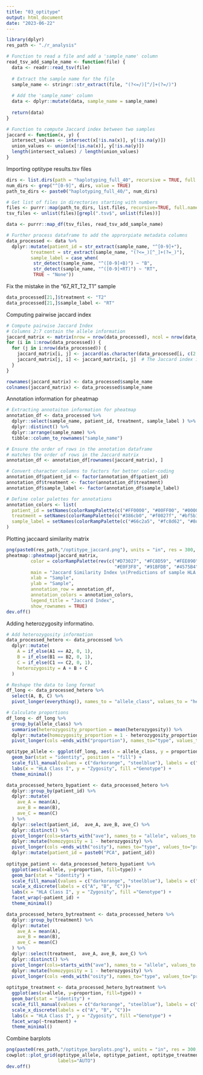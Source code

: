 ```yaml
---
title: "03_optitype"
output: html_document
date: "2023-06-22"
---
```


```r
library(dplyr)
res_path <- "./r_analysis"

```

```r
# Function to read a file and add a 'sample_name' column
read_tsv_add_sample_name <- function(file) {
  data <- readr::read_tsv(file)
  
  # Extract the sample name for the file
  sample_name <- stringr::str_extract(file, "(?<=/)[^/]+(?=/)")
  
  # Add the 'sample_name' column
  data <- dplyr::mutate(data, sample_name = sample_name)
  
  return(data)
}

# Function to compute Jaccard index between two samples
jaccard <- function(x, y) {
  intersect_values <- intersect(x[!is.na(x)], y[!is.na(y)])
  union_values <- union(x[!is.na(x)], y[!is.na(y)])
  length(intersect_values) / length(union_values)
}

```

Importing optitype results.tsv files
```r
dirs <- list.dirs(path = "haplotyping_full_40", recursive = TRUE, full.names = FALSE)
num_dirs <- grep("^[0-9]", dirs, value = TRUE)
path_to_dirs <- paste0("haplotyping_full_40/", num_dirs)

# Get list of files in directories starting with numbers
files <- purrr::map(path_to_dirs, list.files, recursive=TRUE, full.names = TRUE)
tsv_files <- unlist(files)[grepl(".tsv$", unlist(files))]

data <- purrr::map_df(tsv_files, read_tsv_add_sample_name)

# Further process dataframe to add the approrpiate metadata columns
data_processed <- data %>%
  dplyr::mutate(patient_id = str_extract(sample_name, "^[0-9]+"),
         treatment = str_extract(sample_name, "(?<=_)[^_]+(?=_)"),
         sample_label = case_when(
          str_detect(sample_name, "^([0-9]+B)") ~ "B",
          str_detect(sample_name, "^([0-9]+RT)") ~ "RT",
          TRUE ~ "None"))
```
Fix the mistake in the "67_RT_T2_T1" sample
```r
data_processed[21,]$treatment <- "T2"
data_processed[21,]$sample_label <- "RT"
```

Computing pairwise jaccard index
```r
# Compute pairwise Jaccard Index
# Columns 2:7 contain the allele information
jaccard_matrix <- matrix(nrow = nrow(data_processed), ncol = nrow(data_processed))
for (i in 1:nrow(data_processed)) {
  for (j in i:nrow(data_processed)) {
    jaccard_matrix[i, j] <- jaccard(as.character(data_processed[i, c(2:7)]), as.character(data_processed[j, c(2:7)]))
    jaccard_matrix[j, i] <- jaccard_matrix[i, j]  # The Jaccard index is symmetric
  }
}

rownames(jaccard_matrix) <- data_processed$sample_name
colnames(jaccard_matrix) <- data_processed$sample_name
```

Annotation information for pheatmap
```r
# Extracting annotaiton information for pheatmap
annotation_df <- data_processed %>% 
  dplyr::select(sample_name, patient_id, treatment, sample_label ) %>% 
  dplyr::distinct() %>% 
  dplyr::arrange(sample_name) %>% 
  tibble::column_to_rownames("sample_name")

# Ensure the order of rows in the annotation dataframe 
# matches the order of rows in the Jaccard matrix
annotation_df <- annotation_df[rownames(jaccard_matrix), ]

# Convert character columns to factors for better color-coding
annotation_df$patient_id <- factor(annotation_df$patient_id)
annotation_df$treatment <- factor(annotation_df$treatment)
annotation_df$sample_label <- factor(annotation_df$sample_label)

# Define color palettes for annotations
annotation_colors <- list(
  patient_id = setNames(colorRampPalette(c("#FF0000", "#00FF00", "#0000FF"))(length(levels(annotation_df$patient_id))), levels(annotation_df$patient_id)),
  treatment = setNames(colorRampPalette(c("#386cb0", "#f0027f", "#bf5b17"))(length(levels(annotation_df$treatment))), levels(annotation_df$treatment)),
  sample_label = setNames(colorRampPalette(c("#66c2a5", "#fc8d62", "#8da0cb"))(length(levels(annotation_df$sample_label))), levels(annotation_df$sample_label))
)
```

Plotting jaccaard similarity matrix
```r
png(paste0(res_path,"/optitype_jaccard.png"), units = "in", res = 300, width = 10, height = 9)
pheatmap::pheatmap(jaccard_matrix,
         color = colorRampPalette(rev(c("#D73027", "#FC8D59", "#FEE090", "#FFFFBF", 
                                        "#E0F3F8", "#91BFDB", "#4575B4")))(100),
         main = "Jaccard Similarity Index \n(Predictions of sample HLA class I alleles from Optitype)",
         xlab = "Sample",
         ylab = "Sample",
         annotation_row = annotation_df,
         annotation_colors = annotation_colors,
         legend_title = "Jaccard Index",
         show_rownames = TRUE)
dev.off()
```

Adding heterozygosity informatino.
```r
# Add heterozygosity information
data_processed_hetero <- data_processed %>%
  dplyr::mutate(
    A = if_else(A1 == A2, 0, 1),
    B = if_else(B1 == B2, 0, 1),
    C = if_else(C1 == C2, 0, 1),
    heterozygosity = A + B + C
  )
```

```r
# Reshape the data to long format
df_long <- data_processed_hetero %>%
  select(A, B, C) %>%
  pivot_longer(everything(), names_to = "allele_class", values_to = "heterozygosity")

# Calculate proportions
df_long <- df_long %>%
  group_by(allele_class) %>%
  summarise(heterozygosity_proportion = mean(heterozygosity)) %>%
  dplyr::mutate(homozygosity_proportion = 1 - heterozygosity_proportion) %>%
  pivot_longer(cols =ends_with("proportion"), names_to="type", values_to="proportion")

optitype_allele <- ggplot(df_long, aes(x = allele_class, y = proportion, fill = factor(type))) +
  geom_bar(stat = "identity", position = "fill") +
  scale_fill_manual(values = c("darkorange", "steelblue"), labels = c("Homozygous", "Heterozygous")) +
  labs(x = "HLA Class I", y = "Zygosity", fill ="Genotype") +
  theme_minimal()

```

```r
data_processed_hetero_bypatient <- data_processed_hetero %>%
  dplyr::group_by(patient_id) %>%
  dplyr::mutate(
    ave_A = mean(A),
    ave_B = mean(B),
    ave_C = mean(C)
  ) %>%
  dplyr::select(patient_id,  ave_A, ave_B, ave_C) %>%
  dplyr::distinct() %>%
  pivot_longer(cols=starts_with("ave"), names_to = "allele", values_to = "heterozygosity") %>%
  dplyr::mutate(homozygosity = 1 - heterozygosity) %>%
  pivot_longer(cols =ends_with("osity"), names_to="type", values_to="proportion") %>%
  dplyr::mutate(patient_id = paste0("PCA", patient_id))
  
optitype_patient <- data_processed_hetero_bypatient %>%
  ggplot(aes(x=allele, y=proportion, fill=type)) +
  geom_bar(stat = "identity") +
  scale_fill_manual(values = c("darkorange", "steelblue"), labels = c("Heterozygous", "Homozygous")) +
  scale_x_discrete(labels = c("A", "B", "C"))+
  labs(x = "HLA Class I", y = "Zygosity", fill ="Genotype") +
  facet_wrap(~patient_id) +
  theme_minimal()
```

```r
data_processed_hetero_bytreatment <- data_processed_hetero %>%
  dplyr::group_by(treatment) %>%
  dplyr::mutate(
    ave_A = mean(A),
    ave_B = mean(B),
    ave_C = mean(C)
  ) %>%
  dplyr::select(treatment,  ave_A, ave_B, ave_C) %>%
  dplyr::distinct() %>%
  pivot_longer(cols=starts_with("ave"), names_to = "allele", values_to = "heterozygosity") %>%
  dplyr::mutate(homozygosity = 1 - heterozygosity) %>%
  pivot_longer(cols =ends_with("osity"), names_to="type", values_to="proportion")
  
optitype_treatment <- data_processed_hetero_bytreatment %>%
  ggplot(aes(x=allele, y=proportion, fill=type)) +
  geom_bar(stat = "identity") +
  scale_fill_manual(values = c("darkorange", "steelblue"), labels = c("Heterozygous", "Homozygous")) +
  scale_x_discrete(labels = c("A", "B", "C"))+
  labs(x = "HLA Class I", y = "Zygosity", fill ="Genotype") +
  facet_wrap(~treatment) +
  theme_minimal()
```

Combine barplots
```r
png(paste0(res_path,"/optitype_barplots.png"), units = "in", res = 300, width = 10, height = 7)
cowplot::plot_grid(optitype_allele, optitype_patient, optitype_treatment,
                   labels="AUTO")
dev.off()
```




